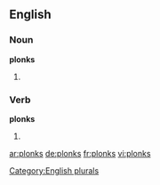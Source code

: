 ==English==

===Noun===
'''plonks'''

# {{plural of |[[plonk]]}}

===Verb===
'''plonks'''

# {{third-person singular of|plonk}}

[[Category:English plurals]]

[[ar:plonks]]
[[de:plonks]]
[[fr:plonks]]
[[vi:plonks]]